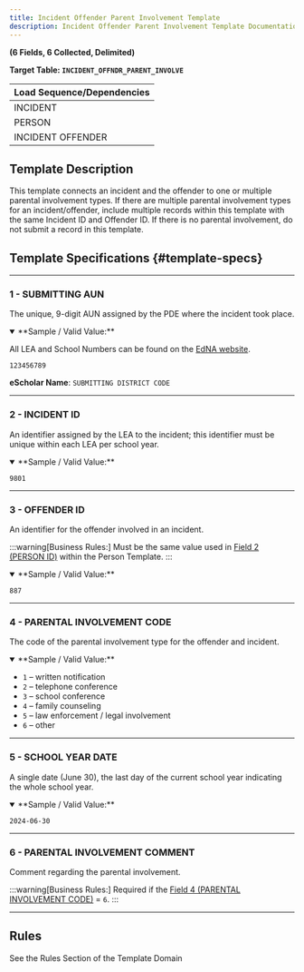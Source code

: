 ```yaml
---
title: Incident Offender Parent Involvement Template
description: Incident Offender Parent Involvement Template Documentation
---
```


**(6 Fields, 6 Collected, Delimited)**

**Target Table: `INCIDENT_OFFNDR_PARENT_INVOLVE`**

| **Load Sequence/Dependencies** |
|--------------------------------|
| INCIDENT                       |
| PERSON                         |
| INCIDENT OFFENDER              |

## Template Description
This template connects an incident and the offender to one or multiple parental involvement types. If there are multiple parental involvement types for an incident/offender, include multiple records within this template with the same Incident ID and Offender ID. If there is no parental involvement, do not submit a record in this template.

## Template Specifications {#template-specs}

---
### 1 - SUBMITTING AUN
<p><Badge color="required" /> <Badge color="key" /> <Badge length={9} /></p>

The unique, 9-digit AUN assigned by the PDE where the incident took place.

<details open>
<summary>**Sample / Valid Value:**</summary>

All LEA and School Numbers can be found on the [EdNA website](http://www.edna.pa.gov/Screens/wfHome.aspx).

`123456789`
</details>

**eScholar Name**: `SUBMITTING DISTRICT CODE`

---
### 2 - INCIDENT ID
<p><Badge color="required" /> <Badge color="key" /> <Badge length={30} /></p>

An identifier assigned by the LEA to the incident; this identifier must be unique within each LEA per school year.

<details open>
<summary>**Sample / Valid Value:**</summary>

`9801`
</details>

---
### 3 - OFFENDER ID
<p><Badge color="required" /> <Badge color="key" /> <Badge length={20} /></p>

An identifier for the offender involved in an incident.

:::warning[Business Rules:]
Must be the same value used in [Field 2 (PERSON ID)](#2---person-id) within the Person Template.
:::

<details open>
<summary>**Sample / Valid Value:**</summary>

`887`
</details>

---
### 4 - PARENTAL INVOLVEMENT CODE
<p><Badge color="required" /> <Badge color="key" /> <Badge length={1} /></p>

The code of the parental involvement type for the offender and incident.

<details open>
<summary>**Sample / Valid Value:**</summary>

- `1` – written notification
- `2` – telephone conference
- `3` – school conference
- `4` – family counseling
- `5` – law enforcement / legal involvement
- `6` – other
</details>

---
### 5 - SCHOOL YEAR DATE
<p><Badge color="required" /> <Badge color="key" /> <Badge length={10} /></p>

A single date (June 30), the last day of the current school year indicating the whole school year.

<details open>
<summary>**Sample / Valid Value:**</summary>

`2024-06-30`
</details>

---
### 6 - PARENTAL INVOLVEMENT COMMENT
<p><Badge color="conditional" /> <Badge color="updateable" /> <Badge length={500} /></p>

Comment regarding the parental involvement.

:::warning[Business Rules:]
Required if the [Field 4 (PARENTAL INVOLVEMENT CODE)](#4---parental-involvement-code) = `6`.
:::

---
## Rules
See the Rules Section of the Template Domain